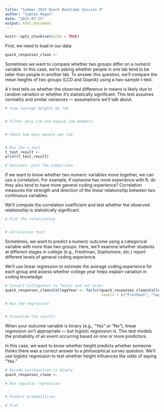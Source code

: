 ```yaml
---
title: "Summer 2025 Quack Bootcamp Session 4"
author: "Sophie Regan"
date: "2025-07-23"
output: html_document
---
```


```r
knitr::opts_chunk$set(echo = TRUE)
```


First, we need to load in our data.
```r
quack_responses_clean <-
```


Sometimes we want to compare whether two groups differ on a numeric variable. In this case, we’re asking whether people in one lab tend to be taller than people in another lab. To answer this question, we’ll compare the mean heights of two groups (LCD and Gopnik) using a two-sample t-test.

A t-test tells us whether the observed difference in means is likely due to random variation or whether it's statistically significant. This test assumes normality and similar variances — assumptions we’ll talk about.
```r
# View average heights by lab


# Filter only LCD and Gopnik lab members


# Check how many people per lab


# Run the t-test
t_test_result <- 
print(t_test_result)

# Optional: plot the comparison

```
If we want to know whether two numeric variables move together, we can use a correlation. For example, if someone has more experience with R, do they also tend to have more general coding experience? Correlation measures the strength and direction of the linear relationship between two continuous variables.

We’ll compute the correlation coefficient and test whether the observed relationship is statistically significant.

```r
# Plot the relationship


# Correlation test


```
Sometimes, we want to predict a numeric outcome using a categorical variable with more than two groups. Here, we’ll examine whether students at different stages in college (e.g., Freshman, Sophomore, etc.) report different levels of general coding experience.

We’ll use linear regression to estimate the average coding experience for each group and assess whether college year helps explain variation in coding knowledge.
```r
# Convert CollegeYear to factor and set order
quack_responses_clean$CollegeYear <- factor(quack_responses_clean$CollegeYear,
                                            levels = c("Freshman", "Sophomore", "Junior", "Senior"))

# Run the regression


# Visualize the results


```

When your outcome variable is binary (e.g., “Yes” or “No”), linear regression isn’t appropriate — but logistic regression is. This test models the probability of an event occurring based on one or more predictors.

In this case, we want to know whether height predicts whether someone thinks there was a correct answer to a philosophical survey question. We'll use logistic regression to test whether height influences the odds of saying “Yes.”
```r
# Recode LastQuestion to binary
quack_responses_clean <- 

# Run logistic regression


# Predict probabilities

# Plot


```


